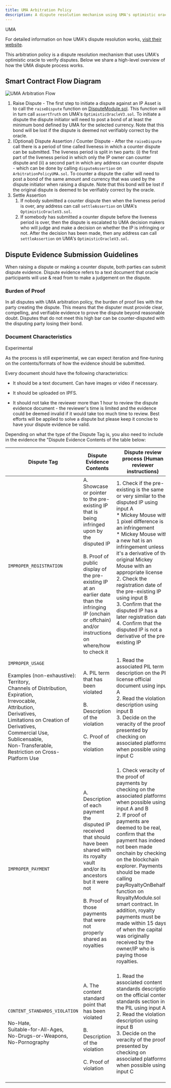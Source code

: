 ```yaml
---
title: UMA Arbitration Policy
description: A dispute resolution mechanism using UMA's optimistic oracle
---
```


<Note>
  UMA

  For detailed information on how UMA's dispute resolution works, [visit their website](https://uma.xyz/).
</Note>

This arbitration policy is a dispute resolution mechanism that uses UMA's optimistic oracle to verify disputes. Below we share a high-level overview of how the UMA dispute process works.

## Smart Contract Flow Diagram

<img src="https://files.readme.io/e0dfb0a226bdd29ab3adede7d1df7d6662497331e1b92319ee1ad8344dc5dfa3-image.png" alt="UMA Arbitration Flow" className="mx-auto" />

1. Raise Dispute - The first step to initiate a dispute against an IP Asset is to call the `raiseDispute` function on [DisputeModule.sol](https://github.com/storyprotocol/protocol-core-v1/blob/main/contracts/modules/dispute/DisputeModule.sol). This function will in turn call `assertTruth` on UMA's `OptimisticOracleV3.sol`. To initiate a dispute the dispute initiator will need to post a bond of at least the minimum bond defined by UMA for the selected currency. Note that this bond will be lost if the dispute is deemed not verifiably correct by the oracle.
2. (Optional) Dispute Assertion / Counter Dispute - After the `raiseDispute` call there is a period of time called liveness in which a counter dispute can be submitted. The liveness period is split in two parts: (i) the first part of the liveness period in which only the IP owner can counter dispute and (ii) a second part in which any address can counter dispute - which can be done by calling `disputeAssertion` on `ArbitrationPolicyUMA.sol`. To counter a dispute the caller will need to post a bond of the same amount and currency that was used by the dispute initiator when raising a dispute. Note that this bond will be lost if the original dispute is deemed to be verifiably correct by the oracle.
3. Settle Assertion
   1. If nobody submitted a counter dispute then when the liveness period is over, any address can call `settleAssertion` on UMA's `OptimisticOracleV3.sol`.
   2. If somebody has submitted a counter dispute before the liveness period is over, then the dispute is escalated to UMA decision makers who will judge and make a decision on whether the IP is infringing or not. After the decision has been made, then any address can call `settleAssertion` on UMA's `OptimisticOracleV3.sol`.

## Dispute Evidence Submission Guidelines

When raising a dispute or making a counter dispute, both parties can submit dispute evidence. Dispute evidence refers to a text document that oracle participants will use & read from to make a judgement on the dispute.

### Burden of Proof

In all disputes with UMA arbitration policy, the burden of proof lies with the party creating the dispute. This means that the disputer must provide clear, compelling, and verifiable evidence to prove the dispute beyond reasonable doubt. Disputes that do not meet this high bar can be counter-disputed with the disputing party losing their bond.

### Document Characteristics

<Note type="warning">
  Experimental

  As the process is still experimental, we can expect iteration and fine-tuning on the contents/formats of how the evidence should be submitted.
</Note>

Every document should have the following characteristics:

* It should be a text document. Can have images or video if necessary.

* It should be uploaded on IPFS.

* It should not take the reviewer more than 1 hour to review the dispute evidence document - the reviewer's time is limited and the evidence could be deemed invalid if it would take too much time to review. Best efforts will be applied to solve a dispute but please keep it concise to have your dispute evidence be valid.

Depending on what the type of the Dispute Tag is, you also need to include in the evidence the "Dispute Evidence Contents of the table below:

| Dispute Tag | Dispute Evidence Contents | Dispute review process (Human reviewer instructions) |
| ----------- | ------------------------- | ---------------------------------------------------- |
| `IMPROPER_REGISTRATION` | A. Showcase or pointer to the pre-existing IP that is being infringed upon by the disputed IP<br/><br/>B. Proof of public display of the pre-existing IP at an earlier date than the infringing IP (onchain or offchain) and/or instructions on where/how to check it | 1. Check if the pre-existing is the same or very similar to the disputed IP using input A<br/>   * Mickey Mouse with 1 pixel difference is an infringement<br/>   * Mickey Mouse with a new hat is an infringement unless it's a derivative of the original Mickey Mouse with an appropriate license<br/>2. Check the registration date of the pre-existing IP using input B<br/>3. Confirm that the disputed IP has a later registration date<br/>4. Confirm that the disputed IP is not a derivative of the pre-existing IP<br/><br/> |
| `IMPROPER_USAGE`<br/><br/>Examples (non-exhaustive):<br/>Territory,<br/>Channels of Distribution,<br/>Expiration,<br/>Irrevocable,<br/>Attribution,<br/>Derivatives,<br/>Limitations on Creation of Derivatives,<br/>Commercial Use,<br/>Sublicensable,<br/>Non-Transferable,<br/>Restriction on Cross-Platform Use | A. PIL term that has been violated<br/><br/>B. Description of the violation<br/><br/>C. Proof of the violation | 1. Read the associated PIL term description on the PIL license official document using input A<br/>2. Read the violation description using input B<br/>3. Decide on the veracity of the proof presented by checking on associated platforms when possible using input C<br/><br/> |
| `IMPROPER_PAYMENT` | A. Description of each payment the disputed IP received that should have been shared with its royalty vault and/or its ancestors but it were not<br/><br/>B. Proof of those payments that were not properly shared as royalties | 1. Check veracity of the proof of payments by checking on the associated platforms when possible using input A and B<br/>2. If proof of payments are deemed to be real, confirm that the payment has indeed not been made onchain by checking on the blockchain explorer. Payments should be made calling payRoyaltyOnBehalf() function on RoyaltyModule.sol smart contract. In addition, royalty payments must be made within 15 days of when the capital was originally received by the owner/IP who is paying those royalties.<br/><br/> |
| `CONTENT_STANDARDS_VIOLATION`<br/><br/>No-Hate,<br/>Suitable-for-All-Ages,<br/>No-Drugs-or-Weapons,<br/>No-Pornography | A. The content standard point that has been violated<br/><br/>B. Description of the violation<br/><br/>C. Proof of violation | 1. Read the associated content standards description on the official content standards section in the PIL using input A<br/>2. Read the violation description using input B<br/>3. Decide on the veracity of the proof presented by checking on associated platforms when possible using input C<br/><br/> |
